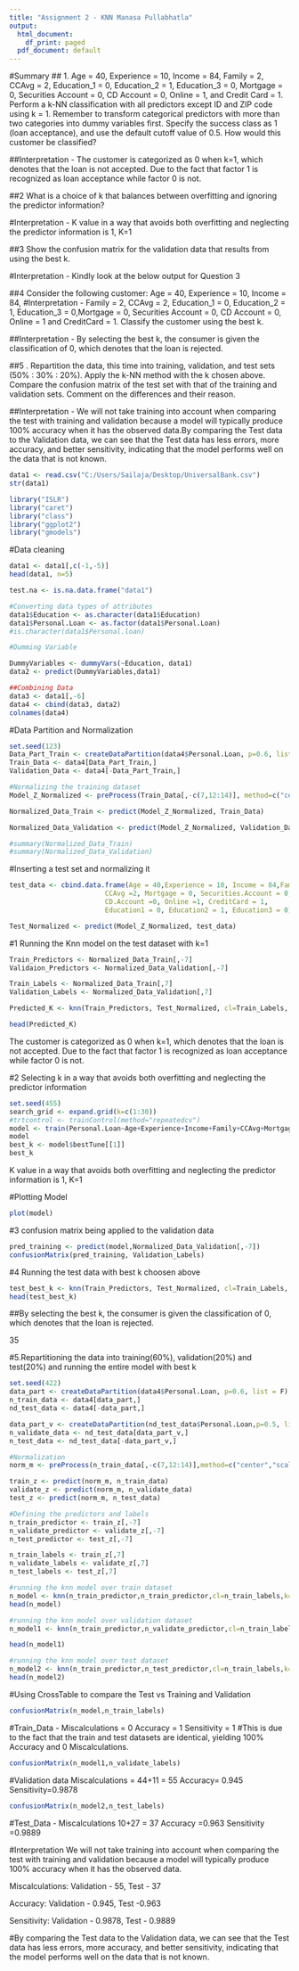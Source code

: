 ---
title: "Assignment 2 - KNN Manasa Pullabhatla"
output:
  html_document:
    df_print: paged
  pdf_document: default
---
#Summary
## 1. Age = 40, Experience = 10, Income = 84, Family = 2, CCAvg = 2, Education_1 = 0, Education_2 = 1, Education_3 = 0, Mortgage = 0, Securities Account = 0, CD Account = 0, Online = 1, and Credit Card = 1. Perform a k-NN classification with all predictors except ID and ZIP code using k = 1. Remember to transform categorical predictors with more than two categories into dummy variables first. Specify the success class as 1 (loan acceptance), and use the default cutoff value of 0.5. How would this customer be classified?

##Interpretation - The customer is categorized as 0 when k=1, which denotes that the loan is not accepted. Due to the fact that factor 1 is recognized as loan acceptance while factor 0 is not.

##2 What is a choice of k that balances between overfitting and ignoring the predictor information?

#Interpretation - K value in a way that avoids both overfitting and neglecting the predictor information is 1, K=1

##3  Show the confusion matrix for the validation data that results from using the best k.

#Interpretation - Kindly look at the below output for Question 3

##4  Consider the following customer: Age = 40, Experience = 10, Income = 84,
#Interpretation - Family = 2, CCAvg = 2, Education_1 = 0, Education_2 = 1, Education_3 = 0,Mortgage = 0, Securities Account = 0, CD Account = 0, Online = 1 and CreditCard = 1. Classify the customer using the best k.

##Interpretation - By selecting the best k, the consumer is given the classification of 0, which denotes that the loan is rejected.

##5 . Repartition the data, this time into training, validation, and test sets (50% : 30% : 20%). Apply the k-NN method with the k chosen above. Compare the confusion matrix of the test set with that of the training and validation sets. Comment on the differences and their reason.

##Interpretation - We will not take training into account when comparing the test with training and validation because a model will typically produce 100% accuracy when it has the observed data.By comparing the Test data to the Validation data, we can see that the Test data has less errors, more accuracy, and better sensitivity, indicating that the model performs well on the data that is not known.
```{r}
data1 <- read.csv("C:/Users/Sailaja/Desktop/UniversalBank.csv")
str(data1)

library("ISLR")
library("caret")
library("class")
library("ggplot2")
library("gmodels")
```
#Data cleaning
```{r}
data1 <- data1[,c(-1,-5)]
head(data1, n=5)

test.na <- is.na.data.frame("data1")

#Converting data types of attributes
data1$Education <- as.character(data1$Education)
data1$Personal.Loan <- as.factor(data1$Personal.Loan)
#is.character(data1$Personal.loan)

#Dumming Variable

DummyVariables <- dummyVars(~Education, data1)
data2 <- predict(DummyVariables,data1)

##Combining Data
data3 <- data1[,-6]
data4 <- cbind(data3, data2)
colnames(data4)
```
#Data Partition and Normalization

```{r}
set.seed(123)
Data_Part_Train <- createDataPartition(data4$Personal.Loan, p=0.6, list=F)
Train_Data <- data4[Data_Part_Train,]
Validation_Data <- data4[-Data_Part_Train,]

#Normalizing the training dataset
Model_Z_Normalized <- preProcess(Train_Data[,-c(7,12:14)], method=c("center","scale"))

Normalized_Data_Train <- predict(Model_Z_Normalized, Train_Data)

Normalized_Data_Validation <- predict(Model_Z_Normalized, Validation_Data)

#summary(Normalized_Data_Train)
#summary(Normalized_Data_Validation)
```

#Inserting a test set and normalizing it
```{r}
test_data <- cbind.data.frame(Age = 40,Experience = 10, Income = 84,Family = 2, 
                        CCAvg =2, Mortgage = 0, Securities.Account = 0, 
                        CD.Account =0, Online =1, CreditCard = 1, 
                        Education1 = 0, Education2 = 1, Education3 = 0)

Test_Normalized <- predict(Model_Z_Normalized, test_data)
```

#1 Running the Knn model on the test dataset with k=1

```{r}
Train_Predictors <- Normalized_Data_Train[,-7]
Validaion_Predictors <- Normalized_Data_Validation[,-7]

Train_Labels <- Normalized_Data_Train[,7]
Validation_Labels <- Normalized_Data_Validation[,7]

Predicted_K <- knn(Train_Predictors, Test_Normalized, cl=Train_Labels, k=1)

head(Predicted_K)
```
The customer is categorized as 0 when k=1, which denotes that the loan is not accepted. Due to the fact that factor 1 is recognized as loan acceptance while factor 0 is not.

#2 Selecting k in a way that avoids both overfitting and neglecting the predictor information
```{r}
set.seed(455)
search_grid <- expand.grid(k=c(1:30))
#trtcontrol <- trainControl(method="repeatedcv")
model <- train(Personal.Loan~Age+Experience+Income+Family+CCAvg+Mortgage+Securities.Account+CD.Account+Online+CreditCard+Education1+Education2+Education3, data=Normalized_Data_Train, method="knn", tuneGrid = search_grid)
model
best_k <- model$bestTune[[1]]
best_k
```
K value in a way that avoids both overfitting and neglecting the predictor information is 1, K=1

#Plotting Model
```{r}
plot(model)
```
#3 confusion matrix being applied to the validation data
```{r}
pred_training <- predict(model,Normalized_Data_Validation[,-7])
confusionMatrix(pred_training, Validation_Labels)
```
#4 Running the test data with best k choosen above

```{r}
test_best_k <- knn(Train_Predictors, Test_Normalized, cl=Train_Labels, k=best_k)
head(test_best_k)
```
##By selecting the best k, the consumer is given the classification of 0, which denotes that the loan is rejected.

35

#5.Repartitioning the data into training(60%), validation(20%) and test(20%) and running the entire model with best k

```{r}
set.seed(422)
data_part <- createDataPartition(data4$Personal.Loan, p=0.6, list = F)
n_train_data <- data4[data_part,]
nd_test_data <- data4[-data_part,]

data_part_v <- createDataPartition(nd_test_data$Personal.Loan,p=0.5, list =F)
n_validate_data <- nd_test_data[data_part_v,]
n_test_data <- nd_test_data[-data_part_v,]

#Normalization
norm_m <- preProcess(n_train_data[,-c(7,12:14)],method=c("center","scale"))

train_z <- predict(norm_m, n_train_data)
validate_z <- predict(norm_m, n_validate_data)
test_z <- predict(norm_m, n_test_data)

#Defining the predictors and labels
n_train_predictor <- train_z[,-7]
n_validate_predictor <- validate_z[,-7]
n_test_predictor <- test_z[,-7]

n_train_labels <- train_z[,7]
n_validate_labels <- validate_z[,7]
n_test_labels <- test_z[,7]

#running the knn model over train dataset
n_model <- knn(n_train_predictor,n_train_predictor,cl=n_train_labels,k=best_k)
head(n_model)

#running the knn model over validation dataset
n_model1 <- knn(n_train_predictor,n_validate_predictor,cl=n_train_labels,k=best_k)

head(n_model1)

#running the knn model over test dataset
n_model2 <- knn(n_train_predictor,n_test_predictor,cl=n_train_labels,k=best_k)
head(n_model2)
```
#Using CrossTable to compare the Test vs Training and Validation
```{r}
confusionMatrix(n_model,n_train_labels)
```
#Train_Data -
Miscalculations = 0
Accuracy = 1
Sensitivity = 1
#This is due to the fact that the train and test datasets are identical, yielding 100% Accuracy and 0 Miscalculations.

```{r}
confusionMatrix(n_model1,n_validate_labels)
```
#Validation data
Miscalculations = 44+11 = 55
Accuracy= 0.945
Sensitivity=0.9878

```{r}
confusionMatrix(n_model2,n_test_labels)
```
#Test_Data -
Miscalculations 10+27 = 37
Accuracy =0.963
Sensitivity =0.9889

#Interpretation We will not take training into account when comparing the test with training and validation because a model will typically produce 100% accuracy when it has the observed data.

Miscalculations:
Validation - 55, Test - 37 

Accuracy:
Validation - 0.945, Test -0.963

Sensitivity:
Validation - 0.9878, Test - 0.9889

#By comparing the Test data to the Validation data, we can see that the Test data has less errors, more accuracy, and better sensitivity, indicating that the model performs well on the data that is not known.

